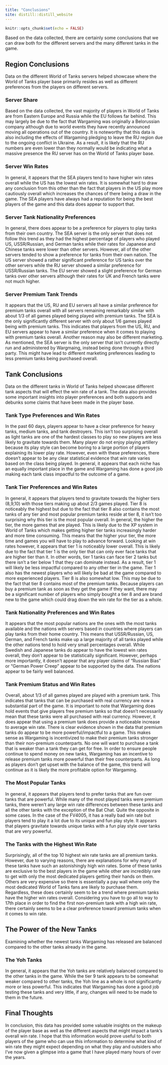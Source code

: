 ```yaml
---
title: "Conclusions"
site: distill::distill_website
---
```


```r
knitr::opts_chunk$set(echo = FALSE)
```

Based on the data collected, there are certainly some conclusions that we can draw both for the different servers and the many different tanks in the game.

## Region Conclusions

Data on the different World of Tanks servers helped showcase where the World of Tanks player base primarily resides as well as different preferences from the players on different servers.

### Server Share

Based on the data collected, the vast majority of players in World of Tanks are from Eastern Europe and Russia while the EU follows far behind. This may largely be due to the fact that Wargaming was originally a Belorussian company although due to world events they have recently announced moving all operations out of the country. It is noteworthy that this data is also including the effects of Wargaming pledging to leave the RU region due to the ongoing conflict in Ukraine. As a result, it is likely that the RU numbers are even lower than they normally would be indicating what a massive presence the RU server has on the World of Tanks player base. 

### Server Win Rates

In general, it appears that the SEA players tend to have higher win rates overall while the US has the lowest win rates. It is somewhat hard to draw any conclusion from this other than the fact that players in the US play more cautiously overall which increases the chances of there being a draw in the game. The SEA players have always had a reputation for being the best players of the game and this data does appear to support that.

### Server Tank Nationality Preferences

In general, there does appear to be a preference for players to play tanks from their own country. The SEA server is the only server that does not follow this trend as they had the highest percentage of players who played US, USSR/Russian, and German tanks while their rates for Japanese and Chinese tanks were lower than other servers. However, all of the other servers tended to show a preference for tanks from their own nation. The US server showed a rather significant preference for US tanks over the other servers while the RU server showed a similar preference for USSR/Russian tanks. The EU server showed a slight preference for German tanks over other servers although their rates for UK and French tanks were not much higher.

### Server Premium Tank Trends

It appears that the US, RU and EU servers all have a similar preference for premium tanks overall with all servers remaining remarkably similar with about 1/3 of all games played being played with premium tanks. The SEA is the only significantly different server with only about 1/6 games played being with premium tanks. This indicates that players from the US, RU, and EU servers appear to have a similar preference when it comes to playing with premium tanks overall. Another reason may also be different marketing. As mentioned, the SEA server is the only server that isn't currently directly run and administered by Wargmaing, instead being done through a third party. This might have lead to different marketing preferences leading to less premium tanks being purchased overall. 

## Tank Conclusions

Data on the different tanks in World of Tanks helped showcase different tank aspects that will effect the win rate of a tank. The data also provides some important insights into player preferences and both supports and debunks some claims that have been made in the player base.

### Tank Type Preferences and Win Rates

In the past 60 days, players appear to have a clear preference for heavy tanks, medium tanks, and tank destroyers. This isn't too surprising overall as light tanks are one of the hardest classes to play so new players are less likely to gravitate towards them. Many player do not enjoy playing artillery because its play style can become boring to a large portion of players explaining its lower play rate. However, even with these preferences, there doesn't appear to be any clear statistical evidence that win rate varies based on the class being played. In general, it appears that each niche has an equally important place in the game and Wargaming has done a good job making each tank class impactful to the outcome of a game.

### Tank Tier Preferences and Win Rates

In general, it appears that players tend to gravitate towards the higher tiers (8,9,10) with those tiers making up about 2/3 games played. Tier 8 is noticeably the highest but due to the fact that tier 8 also contains the most tanks of any tier and most popular premium tanks reside at tier 8, it isn't too surprising why this tier is the most popular overall. In general, the higher the tier, the more games that are played. This is likely due to the XP system in World of Tanks which makes getting higher tier tanks increasingly harder and more time consuming. This means that the higher your tier, the more time and games you will have to play to advance forward. Looking at win rates however, it appears that tier 1 is noticeably lower overall. This is likely due to the fact that tier 1 is the only tier that can only ever face tanks that are higher tier than it. In other words, tier 1 tanks can face tier 2 tanks but there isn't a tier below 1 that they can dominate instead. As a result, tier 1 will likely be less impactful compared to any other tier in the game. Tier 1 also has the newest players who will likely be bad at the game compared to more experienced players. Tier 8 is also somewhat low. This may be due to the fact that tier 8 contains most of the premium tanks. Because players can buy a premium tank as soon as they get the game if they want, there may be a significant number of players who simply bought a tier 8 and are brand new to the game which could drag down the win rate for the tier as a whole.

### Tank Nationality Preferences and Win Rates

It appears that the most popular nations are the ones with the most tanks available and the nations with servers based in countries where players can play tanks from their home country. This means that USSR/Russian, US, German, and French tanks make up a large majority of all tanks played while the other nations tend to hold very small percentages overall. While Swedish and Japanese tanks do appear to have the lowest win rates overall, they don't appear to be statistically significant. However, perhaps more importantly, it doesn't appear that any player claims of "Russian Bias" or "German Power Creep" appear to be supported by the data. The nations appear to be fairly well balanced.

### Tank Premium Status and Win Rates

Overall, about 1/3 of all games played are played with a premium tank. This indicates that tanks that can be purchased with real currency are now a substantial part of the game. It is important to note that Wargaming does hold events that give players free premium tanks so that doesn't necessarily mean that these tanks were all purchased with real currency. However, it does appear that using a premium tank does provide a noticeable increase to average win rate. There is clear evidence shown in the data that premium tanks do appear to be more powerful/impactful to a game. This makes sense as Wargaming is incentivized to make their premium tanks stronger than their non-premium counterparts. No one will want to purchase a tank that is weaker than a tank they can get for free. In order to ensure people continue to spend money on new tanks, Wargaming has an incentive to release premium tanks more powerful than their free counterparts. As long as players don't get upset with the balance of the game, this trend will continue as it is likely the more profitable option for Wargaming.

### The Most Popular Tanks

In general, it appears that players tend to prefer tanks that are fun over tanks that are powerful. While many of the most played tanks were premium tanks, there weren't any large win rate differences between these tanks and all the other tanks with the exception of the Bat Chat. Quite the opposite in some cases. In the case of the FV4005, it has a really bad win rate but players tend to play it a lot due to its unique and fun play style. It appears that players gravitate towards unique tanks with a fun play style over tanks that are very powerful.

### The Tanks with the Highest Win Rate

Surprisingly, all of the top 10 highest win rate tanks are all premium tanks. However, due to varying reasons, there are explanations for why many of these tanks have such an astonishingly high win rates. Some of these tanks are exclusive to the best players in the game while other are incredibly rare to get with only the most dedicated players getting their hands on them. Others are very expensive so there is essentially a pay wall where only the most dedicated World of Tanks fans are likely to purchase them. Regardless, these does certainly seem to be a trend where premium tanks have the higher win rates overall. Considering you have to go all to way to 17th place in order to find the first non-premium tank with a high win rate, there certainly seems to be a clear preference toward premium tanks when it comes to win rate.

## The Power of the New Tanks

Examining whether the newest tanks Wargaming has released are balanced compared to the other tanks already in the game.

### The Yoh Tanks

In general, it appears that the Yoh tanks are relatively balanced compared to the other tanks in the game. While the tier 9 tank appears to be somewhat weaker compared to other tanks, the Yoh line as a whole is not significantly more or less powerful. This indicates that Wargaming has done a good job testing these tanks and very little, if any, changes will need to be made to them in the future.

## Final Thoughts

In conclusion, this data has provided some valuable insights on the makeup of the player base as well as the different aspects that might impact a tank's overall win rate. I hope that this information would prove useful to both players of the game who can use this information to determine what kind of win rate they might expect depending on what they play and outsiders who I've now given a glimpse into a game that I have played many hours of over the years. 
